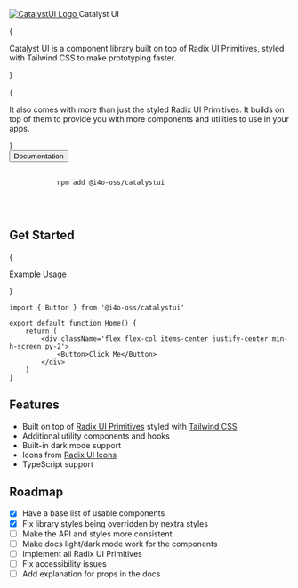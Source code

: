 
<div className='w-full flex flex-col items-center justify-center mt-10'>
	<a className='flex flex-col items-center justify-center space-y-8' href='/'>
		<Image
			src='/assets/logo.png'
			alt='CatalystUI Logo'
			width={128}
			height={128}
			priority
		/>
	</a>
	<span className='text-4xl font-semibold'>Catalyst UI</span>
</div>

{

<p className='max-w-3xl w-full text-lg text-left leading-loose mt-16'>
	Catalyst UI is a component library built on top of Radix UI Primitives,
	styled with Tailwind CSS to make prototyping faster.
</p>

}

{

<p className='max-w-3xl w-full text-lg text-left leading-loose mt-4'>
	It also comes with more than just the styled Radix UI Primitives. It builds
	on top of them to provide you with more components and utilities to use in
	your apps.
</p>
}

<div className='flex items-center space-x-4 mt-8'>
    <Link href='/docs'>
        <Button className='h-12' padding='px-6 py-3' textSize='text-base'>Documentation</Button>
    </Link>
    <pre className="h-12 flex items-center justify-between pl-4 pr-12 space-x-2 rounded-lg border border-slate-100 bg-slate-100 dark:border-slate-700 dark:bg-black">
        <code className="font-mono text-sm font-semibold text-slate-900 dark:text-slate-50">
            npm add @i4o-oss/catalystui
        </code>
        <CopyToClipboard text='npm add @i4o-oss/catalystui' />
    </pre>
</div>

<h2 className='text-2xl text-left font-semibold mt-16'>Get Started</h2>

{<p className='text-base text-left font-light mt-8 mb-0 uppercase text-gray-600'>Example Usage</p>}

```tsx
import { Button } from '@i4o-oss/catalystui'

export default function Home() {
	return (
		<div className='flex flex-col items-center justify-center min-h-screen py-2'>
			<Button>Click Me</Button>
		</div>
	)
}
```

<h2 className='text-2xl text-left font-semibold mt-10'>Features</h2>

-   Built on top of [Radix UI Primitives](https://www.radix-ui.com/) styled with [Tailwind CSS](https://tailwindcss.com/)
-   Additional utility components and hooks
-   Built-in dark mode support
-   Icons from [Radix UI Icons](https://icons.radix-ui.com/)
-   TypeScript support

<h2 className='text-2xl text-left font-semibold mt-10 mb-6'>Roadmap</h2>

-   [x] Have a base list of usable components
-   [x] Fix library styles being overridden by nextra styles
-   [ ] Make the API and styles more consistent
-   [ ] Make docs light/dark mode work for the components
-   [ ] Implement all Radix UI Primitives
-   [ ] Fix accessibility issues
-   [ ] Add explanation for props in the docs
